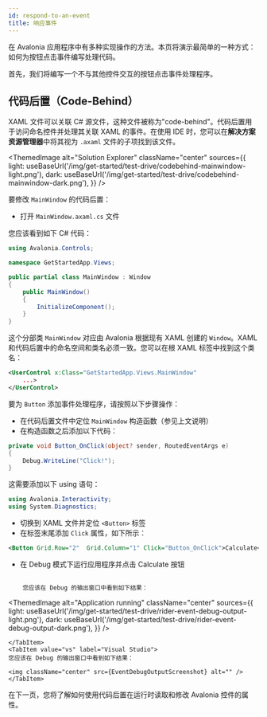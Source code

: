 ```yaml
---
id: respond-to-an-event
title: 响应事件
---
```


在 Avalonia 应用程序中有多种实现操作的方法。本页将演示最简单的一种方式：如何为按钮点击事件编写处理代码。

首先，我们将编写一个不与其他控件交互的按钮点击事件处理程序。

## 代码后置（Code-Behind）

XAML 文件可以关联 C# 源文件，这种文件被称为"code-behind"。代码后置用于访问命名控件并处理其关联 XAML 的事件。在使用 IDE 时，您可以在**解决方案资源管理器**中将其视为 `.axaml` 文件的子项找到该文件。

<ThemedImage
            alt="Solution Explorer"
            className="center"
            sources={{
                light: useBaseUrl('/img/get-started/test-drive/codebehind-mainwindow-light.png'),
                dark: useBaseUrl('/img/get-started/test-drive/codebehind-mainwindow-dark.png'),
            }}
            />

要修改 `MainWindow` 的代码后置：

- 打开 `MainWindow.axaml.cs` 文件

您应该看到如下 C# 代码：

```csharp
using Avalonia.Controls;

namespace GetStartedApp.Views;

public partial class MainWindow : Window
{
    public MainWindow()
    {
        InitializeComponent();
    }
}
```

这个分部类 `MainWindow` 对应由 Avalonia 根据现有 XAML 创建的 `Window`。XAML 和代码后置中的命名空间和类名必须一致。您可以在根 XAML 标签中找到这个类名：

```xml
<UserControl x:Class="GetStartedApp.Views.MainWindow"
    ...>
</UserControl>
```

要为 `Button` 添加事件处理程序，请按照以下步骤操作：

- 在代码后置文件中定位 `MainWindow` 构造函数（参见上文说明）
- 在构造函数之后添加以下代码：

```csharp
private void Button_OnClick(object? sender, RoutedEventArgs e)
{
    Debug.WriteLine("Click!");
}
```

这需要添加以下 using 语句：

```cs
using Avalonia.Interactivity;
using System.Diagnostics;
```

- 切换到 XAML 文件并定位 `<Button>` 标签
- 在标签末尾添加 `Click` 属性，如下所示：

```xml
<Button Grid.Row="2"  Grid.Column="1" Click="Button_OnClick">Calculate</Button>
```

- 在 Debug 模式下运行应用程序并点击 Calculate 按钮

<Tabs groupId="ide">
    <TabItem value="rider" label="Rider">
        <img className="center" src={RiderDebugButton} alt="" />

        您应该在 Debug 的输出窗口中看到如下结果：
<ThemedImage
            alt="Application running"
            className="center"
            sources={{
                light: useBaseUrl('/img/get-started/test-drive/rider-event-debug-output-light.png'),
                dark: useBaseUrl('/img/get-started/test-drive/rider-event-debug-output-dark.png'),
            }}
            />

    </TabItem>
    <TabItem value="vs" label="Visual Studio">
    您应该在 Debug 的输出窗口中看到如下结果：

    <img className="center" src={EventDebugOutputScreenshot} alt="" />
    </TabItem>

</Tabs>

在下一页，您将了解如何使用代码后置在运行时读取和修改 Avalonia 控件的属性。
